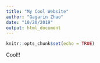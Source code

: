 ```yaml
---
title: "My Cool Website"
author: "Gagarin Zhao"
date: "10/20/2019"
output: html_document
---
```


```r
knitr::opts_chunk$set(echo = TRUE)
```

Cool!!